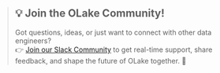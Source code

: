 

<br/>
 

> ## 💡 **Join the OLake Community!**  
> Got questions, ideas, or just want to connect with other data engineers?  
> 👉 [Join our Slack Community](https://olake.io/slack) to get real-time support, share feedback, and shape the future of OLake together. 🚀  
